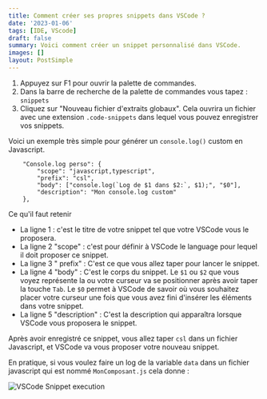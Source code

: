 ```yaml
---
title: Comment créer ses propres snippets dans VSCode ?
date: '2023-01-06'
tags: [IDE, VScode]
draft: false
summary: Voici comment créer un snippet personnalisé dans VSCode.
images: []
layout: PostSimple
---
```


1. Appuyez sur F1 pour ouvrir la palette de commandes.
2. Dans la barre de recherche de la palette de commandes vous tapez : `snippets`
3. Cliquez sur "Nouveau fichier d'extraits globaux". Cela ouvrira un fichier avec une extension `.code-snippets` dans lequel vous pouvez enregistrer vos snippets.

Voici un exemple très simple pour générer un `console.log()` custom en Javascript.

```js:maxime.code-snippets
	"Console.log perso": {
		"scope": "javascript,typescript",
		"prefix": "csl",
		"body": ["console.log(`Log de $1 dans $2:`, $1);", "$0"],
		"description": "Mon console.log custom"
	},
```

Ce qu'il faut retenir

- La ligne 1 : c'est le titre de votre snippet tel que votre VSCode vous le proposera.
- La ligne 2 "scope" : c'est pour définir à VSCode le language pour lequel il doit proposer ce snippet.
- La ligne 3 " prefix" : C'est ce que vous allez taper pour lancer le snippet.
- La ligne 4 "body" : C'est le corps du snippet. Le `$1` ou `$2` que vous voyez représente la ou votre curseur va se positionner après avoir taper la touche `Tab`. Le `$0` permet à VSCode de savoir où vous souhaitez placer votre curseur une fois que vous avez fini d'insérer les éléments dans votre snippet.
- La ligne 5 "description" : C'est la description qui apparaîtra lorsque VSCode vous proposera le snippet.

Après avoir enregistré ce snippet, vous allez taper `csl` dans un fichier Javascript, et VSCode va vous proposer votre nouveau snippet.

En pratique, si vous voulez faire un log de la variable `data` dans un fichier javascript qui est nommé `MonComposant.js` cela donne :

<img
  className="inline"
  src="/static/gif/VSCode-Snippet-execution.gif"
  alt="VSCode Snippet execution"
/>
